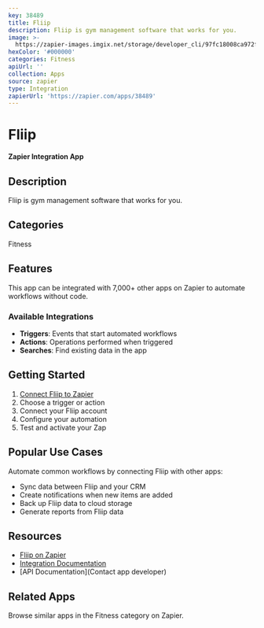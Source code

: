 ```yaml
---
key: 38489
title: Fliip
description: Fliip is gym management software that works for you.
image: >-
  https://zapier-images.imgix.net/storage/developer_cli/97fc18008ca972f0d57f9240b09e8375_4.png?auto=format%2Ccompress&ixlib=python-3.0.0&q=50
hexColor: '#000000'
categories: Fitness
apiUrl: ''
collection: Apps
source: zapier
type: Integration
zapierUrl: 'https://zapier.com/apps/38489'
---
```

# Fliip

**Zapier Integration App**

## Description

Fliip is gym management software that works for you.

## Categories

Fitness

## Features

This app can be integrated with 7,000+ other apps on Zapier to automate workflows without code.

### Available Integrations

- **Triggers**: Events that start automated workflows
- **Actions**: Operations performed when triggered
- **Searches**: Find existing data in the app

## Getting Started

1. [Connect Fliip to Zapier](https://zapier.com/apps/38489)
2. Choose a trigger or action
3. Connect your Fliip account
4. Configure your automation
5. Test and activate your Zap

## Popular Use Cases

Automate common workflows by connecting Fliip with other apps:

- Sync data between Fliip and your CRM
- Create notifications when new items are added
- Back up Fliip data to cloud storage
- Generate reports from Fliip data

## Resources

- [Fliip on Zapier](https://zapier.com/apps/38489)
- [Integration Documentation](https://zapier.com/apps/38489/integrations)
- [API Documentation](Contact app developer)

## Related Apps

Browse similar apps in the Fitness category on Zapier.
